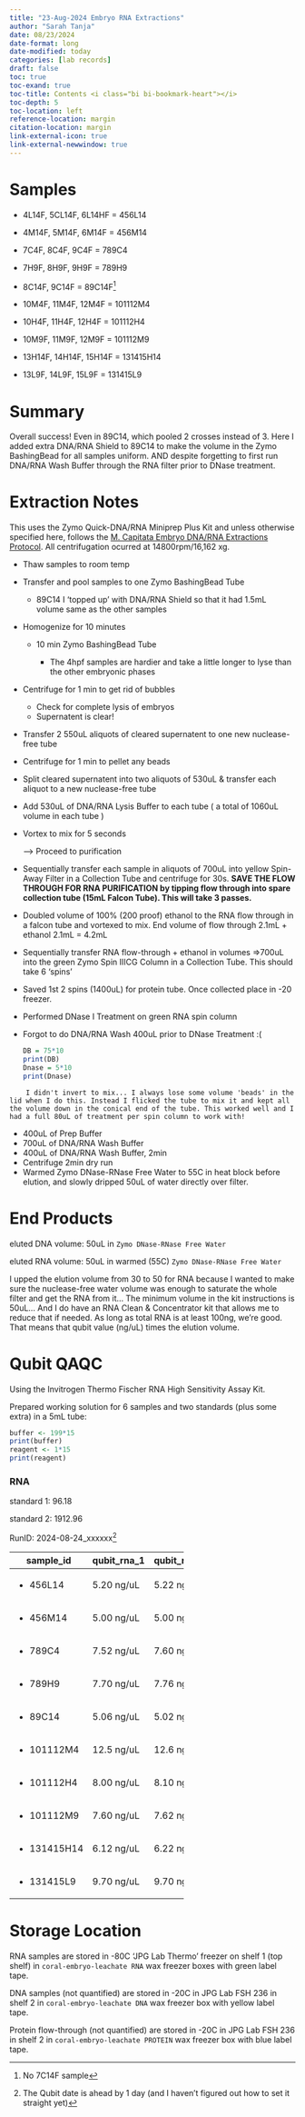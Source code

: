 ```yaml
---
title: "23-Aug-2024 Embryo RNA Extractions"
author: "Sarah Tanja"
date: 08/23/2024
date-format: long
date-modified: today
categories: [lab records]
draft: false
toc: true
toc-exand: true
toc-title: Contents <i class="bi bi-bookmark-heart"></i>
toc-depth: 5
toc-location: left
reference-location: margin
citation-location: margin
link-external-icon: true
link-external-newwindow: true
---
```


# Samples

-   4L14F, 5CL14F, 6L14HF = 456L14

-   4M14F, 5M14F, 6M14F = 456M14

-   7C4F, 8C4F, 9C4F = 789C4

-   7H9F, 8H9F, 9H9F = 789H9

-   8C14F, 9C14F = 89C14F[^1]

-   10M4F, 11M4F, 12M4F = 101112M4

-   10H4F, 11H4F, 12H4F = 101112H4

-   10M9F, 11M9F, 12M9F = 101112M9

-   13H14F, 14H14F, 15H14F = 131415H14

-   13L9F, 14L9F, 15L9F = 131415L9

[^1]: No 7C14F sample

# Summary

::: callout-note
Overall success! Even in 89C14, which pooled 2 crosses instead of 3. Here I added extra DNA/RNA Shield to 89C14 to make the volume in the Zymo BashingBead for all samples uniform. AND despite forgetting to first run DNA/RNA Wash Buffer through the RNA filter prior to DNase treatment.
:::

# Extraction Notes

This uses the Zymo Quick-DNA/RNA Miniprep Plus Kit and unless otherwise specified here, follows the [M. Capitata Embryo DNA/RNA Extractions Protocol](https://sarahtanja.github.io/quarto-blog/posts/projects/coral-embryo-leachate/embryo-extractions.html). All centrifugation ocurred at 14800rpm/16,162 xg.

-   Thaw samples to room temp

-   Transfer and pool samples to one Zymo BashingBead Tube

    -   89C14 I 'topped up' with DNA/RNA Shield so that it had 1.5mL volume same as the other samples

-   Homogenize for 10 minutes

    -   10 min Zymo BashingBead Tube

        -   The 4hpf samples are hardier and take a little longer to lyse than the other embryonic phases

-   Centrifuge for 1 min to get rid of bubbles

    -   Check for complete lysis of embryos
    -   Supernatent is clear!

-   Transfer 2 550uL aliquots of cleared supernatent to one new nuclease-free tube

-   Centrifuge for 1 min to pellet any beads

-   Split cleared supernatent into two aliquots of 530uL & transfer each aliquot to a new nuclease-free tube

-   Add 530uL of DNA/RNA Lysis Buffer to each tube ( a total of 1060uL volume in each tube )

-   Vortex to mix for 5 seconds

    ---\> Proceed to purification

-   Sequentially transfer each sample in aliquots of 700uL into yellow Spin-Away Filter in a Collection Tube and centrifuge for 30s. **SAVE THE FLOW THROUGH FOR RNA PURIFICATION by tipping flow through into spare collection tube (15mL Falcon Tube). This will take 3 passes.**

-   Doubled volume of 100% (200 proof) ethanol to the RNA flow through in a falcon tube and vortexed to mix. End volume of flow through 2.1mL + ethanol 2.1mL = 4.2mL

-   Sequentially transfer RNA flow-through + ethanol in volumes =\>700uL into the green Zymo Spin IIICG Column in a Collection Tube. This should take 6 'spins'

-   Saved 1st 2 spins (1400uL) for protein tube. Once collected place in -20 freezer.

-   Performed DNase I Treatment on green RNA spin column

-   ::: callout-warning
    Forgot to do DNA/RNA Wash 400uL prior to DNase Treatment :(
    :::

    ```r
    DB = 75*10
    print(DB)
    Dnase = 5*10 
    print(Dnase)
    ```

::: callout-note
```         
    I didn't invert to mix... I always lose some volume 'beads' in the lid when I do this. Instead I flicked the tube to mix it and kept all the volume down in the conical end of the tube. This worked well and I had a full 80uL of treatment per spin column to work with!
```
:::

-   400uL of Prep Buffer
-   700uL of DNA/RNA Wash Buffer
-   400uL of DNA/RNA Wash Buffer, 2min
-   Centrifuge 2min dry run
-   Warmed Zymo DNase-RNase Free Water to 55C in heat block before elution, and slowly dripped 50uL of water directly over filter.

# End Products

eluted DNA volume: 50uL in `Zymo DNase-RNase Free Water`

eluted RNA volume: 50uL in warmed (55C) `Zymo DNase-RNase Free Water`

::: callout-important
I upped the elution volume from 30 to 50 for RNA because I wanted to make sure the nuclease-free water volume was enough to saturate the whole filter and get the RNA from it... The minimum volume in the kit instructions is 50uL... And I do have an RNA Clean & Concentrator kit that allows me to reduce that if needed. As long as total RNA is at least 100ng, we're good. That means that qubit value (ng/uL) times the elution volume.
:::

# Qubit QAQC

Using the Invitrogen Thermo Fischer RNA High Sensitivity Assay Kit.

Prepared working solution for 6 samples and two standards (plus some extra) in a 5mL tube:

```r
buffer <- 199*15
print(buffer)
reagent <- 1*15
print(reagent)
```

### RNA

standard 1: 96.18

standard 2: 1912.96

RunID: 2024-08-24_xxxxxx[^2]

[^2]: The Qubit date is ahead by 1 day (and I haven't figured out how to set it straight yet)

+---------------+-------------+-------------+
| sample_id     | qubit_rna_1 | qubit_rna_2 |
+===============+=============+=============+
| -   456L14    | 5.20 ng/uL  | 5.22 ng/uL  |
+---------------+-------------+-------------+
| -   456M14    | 5.00 ng/uL  | 5.00 ng/uL  |
+---------------+-------------+-------------+
| -   789C4     | 7.52 ng/uL  | 7.60 ng/uL  |
+---------------+-------------+-------------+
| -   789H9     | 7.70 ng/uL  | 7.76 ng/uL  |
+---------------+-------------+-------------+
| -   89C14     | 5.06 ng/uL  | 5.02 ng/uL  |
+---------------+-------------+-------------+
| -   101112M4  | 12.5 ng/uL  | 12.6 ng/uL  |
+---------------+-------------+-------------+
| -   101112H4  | 8.00 ng/uL  | 8.10 ng/uL  |
+---------------+-------------+-------------+
| -   101112M9  | 7.60 ng/uL  | 7.62 ng/uL  |
+---------------+-------------+-------------+
| -   131415H14 | 6.12 ng/uL  | 6.22 ng/uL  |
+---------------+-------------+-------------+
| -   131415L9  | 9.70 ng/uL  | 9.70 ng/uL  |
+---------------+-------------+-------------+

# Storage Location

RNA samples are stored in -80C 'JPG Lab Thermo' freezer on shelf 1 (top shelf) in `coral-embryo-leachate RNA` wax freezer boxes with green label tape.

DNA samples (not quantified) are stored in -20C in JPG Lab FSH 236 in shelf 2 in `coral-embryo-leachate DNA` wax freezer box with yellow label tape.

Protein flow-through (not quantified) are stored in -20C in JPG Lab FSH 236 in shelf 2 in `coral-embryo-leachate PROTEIN` wax freezer box with blue label tape.
